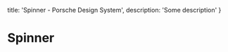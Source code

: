 
  title: 'Spinner - Porsche Design System',
  description: 'Some description'
}

# Spinner <ComponentStatus tagName="p-spinner"></ComponentStatus>

<TableOfContents headings={[]} />

<Configurator tagName="p-spinner" />

